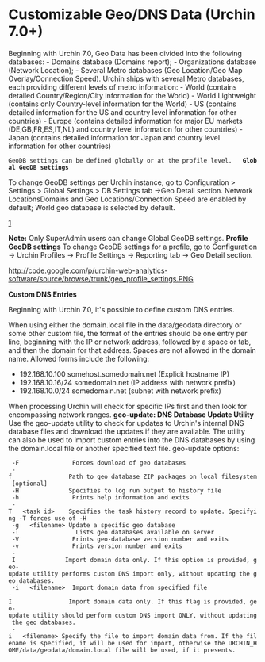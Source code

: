 = Customizable Geo/DNS Data (Urchin 7.0+) =
 
Beginning with Urchin 7.0, Geo Data has been divided into the following databases: 
- Domains database (Domains report);
- Organizations database (Network Location);
- Several Metro databases (Geo Location/Geo Map Overlay/Connection Speed). 
Urchin ships with several Metro databases, each providing different levels of metro information: 
- World (contains detailed Country/Region/City information for the World)
- World Lightweight (contains only Country-level information for the World)
- US (contains detailed information for the US  and country level information for other countries)
- Europe (contains detailed information for major EU markets (DE,GB,FR,ES,IT,NL) and country level information for other countries) 
- Japan (contains detailed information for Japan and country level information for other countries)  
 GeoDB settings can be defined globally or at the profile level.   '''Global GeoDB settings'''  
To change GeoDB settings per Urchin instance, go to Configuration &gt; Settings &gt; Global Settings &gt; DB Settings tab -&gt;Geo Detail section. Network LocationsDomains and Geo Locations/Connection Speed are enabled by default; World geo database is selected by default.      

[http://urchin-web-analytics-software.googlecode.com/svn/trunk/geo_global_settings.PNG]

'''Note:''' Only SuperAdmin users can change Global GeoDB settings.  
'''Profile GeoDB settings'''   To change GeoDB settings for a profile, go to Configuration -&gt; Urchin Profiles -&gt;  Profile Settings -&gt; Reporting tab -&gt; Geo Detail section.  
        
http://code.google.com/p/urchin-web-analytics-software/source/browse/trunk/geo_profile_settings.PNG

'''Custom DNS Entries'''

 
Beginning with Urchin 7.0, it's possible to define custom DNS entries. 

    
When using either the domain.local file in the data/geodata directory or some other custom file, the format of the entries should be one entry per line, beginning with the IP or network address, followed by a space or tab, and then the domain for that address. Spaces are not allowed in the domain name. Allowed forms include the following:

   
* 192.168.10.100 somehost.somedomain.net (Explicit hostname IP)
* 192.168.10.16/24 somedomain.net (IP address with network prefix)
* 192.168.10.0/24 somedomain.net (subnet with network prefix)
  
When processing Urchin will check for specific IPs first and then look for encompassing network ranges.   '''
geo-update: DNS Database Update Utility'''    Use the geo-update utility to check for updates to Urchin's internal DNS database files and download the updates if they are available. The utility can also be used to import custom entries into the DNS databases by using the domain.local file or another specified text file.  
geo-update options:
  -F               Forces download of geo databases
  -f                Path to geo database ZIP packages on local filesystem [optional]
  -H              Specifies to log run output to history file
  -h               Prints help information and exits
  -T   &lt;task id&gt;    Specifies the task history record to update. Specifying -T forces use of -H
  -g   &lt;filename&gt; Update a specific geo database
  -l                Lists geo databases available on server
  -V               Prints geo-database version number and exits
  -v               Prints version number and exits
  - I              Import domain data only. If this option is provided, geo-update utility performs custom DNS import only, without updating the geo databases.    
  -i   &lt;filename&gt;  Import domain data from specified file
 -I                Import domain data only. If this flag is provided, geo-update utility should perform custom DNS import ONLY, without updating the geo databases.
  -i   &lt;filename&gt; Specify the file to import domain data from. If the filename is specified, it will be used for import, otherwise the URCHIN_HOME/data/geodata/domain.local file will be used, if it presents.    
   